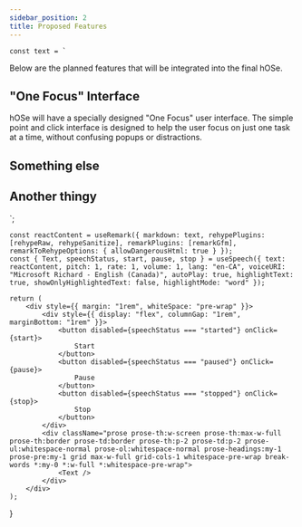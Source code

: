 ```yaml
---
sidebar_position: 2
title: Proposed Features
---
```





	const text = `
Below are the planned features that will be integrated into the final hOSe.
## "One Focus" Interface
hOSe will have a specially designed "One Focus" user interface. The simple point and click interface is designed to help the user focus on just one task at a time, without confusing popups or distractions.
## Something else

## Another thingy
`;

	const reactContent = useRemark({ markdown: text, rehypePlugins: [rehypeRaw, rehypeSanitize], remarkPlugins: [remarkGfm], remarkToRehypeOptions: { allowDangerousHtml: true } });
	const { Text, speechStatus, start, pause, stop } = useSpeech({ text: reactContent, pitch: 1, rate: 1, volume: 1, lang: "en-CA", voiceURI: "Microsoft Richard - English (Canada)", autoPlay: true, highlightText: true, showOnlyHighlightedText: false, highlightMode: "word" });

	return (
		<div style={{ margin: "1rem", whiteSpace: "pre-wrap" }}>
			<div style={{ display: "flex", columnGap: "1rem", marginBottom: "1rem" }}>
				<button disabled={speechStatus === "started"} onClick={start}>
					Start
				</button>
				<button disabled={speechStatus === "paused"} onClick={pause}>
					Pause
				</button>
				<button disabled={speechStatus === "stopped"} onClick={stop}>
					Stop
				</button>
			</div>
			<div className="prose prose-th:w-screen prose-th:max-w-full prose-th:border prose-td:border prose-th:p-2 prose-td:p-2 prose-ul:whitespace-normal prose-ol:whitespace-normal prose-headings:my-1 prose-pre:my-1 grid max-w-full grid-cols-1 whitespace-pre-wrap break-words *:my-0 *:w-full *:whitespace-pre-wrap">
				<Text />
			</div>
		</div>
	);
}